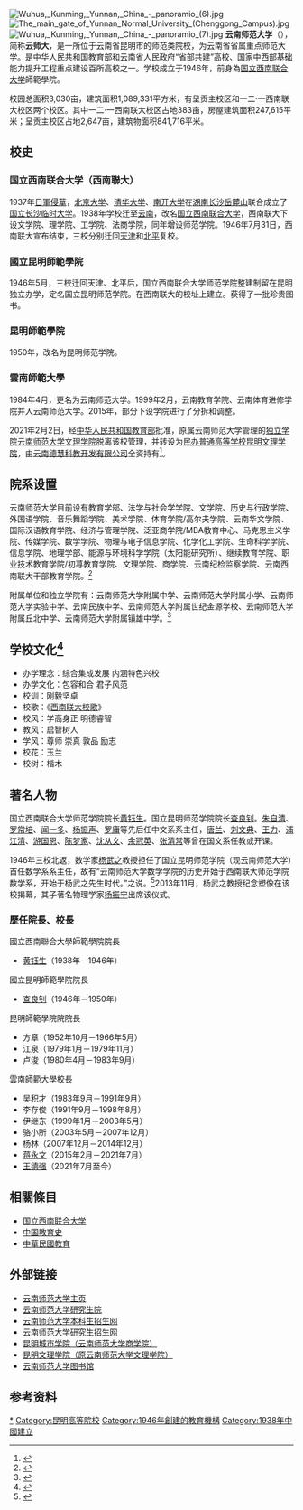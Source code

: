 {{Refimprove|time=2021-11-05T18:54:30+00:00}}
{{Infobox university
| name = 雲南師範大學
| english_name = Yunnan Normal University
| native_name = 
| image = [[File:Yunnan_Normal_University_logo.svg|200px]]
| caption = 
| latin_name = 
| motto = 剛毅堅卓<ref>{{Cite web|title=校训|url=https://www.ynnu.edu.cn/xywh1/xx.htm|access-date=2021-11-06|archive-date=2022-02-10|archive-url=https://web.archive.org/web/20220210011934/https://www.ynnu.edu.cn/xywh1/xx.htm|dead-url=no}}</ref>
| fightsong = 《西南联大校歌》<ref>{{Cite web|title=校歌|url=https://www.ynnu.edu.cn/xywh1/xg.htm|access-date=2021-11-06|archive-date=2022-02-11|archive-url=https://web.archive.org/web/20220211011802/https://www.ynnu.edu.cn/xywh1/xg.htm|dead-url=no}}</ref>
| zhmotto = 
| established = 1938年（国立西南联合大学師範學院）<br />1946年（國立昆明師範學院）<br />1950年（昆明師範學院）<br />1984年（雲南師範大學）
| closed = 
| re-established = 
| anniversary = 
| type = [[公立大学|公立大学]]<br />[[省部共建大学|省部共建高校]]<br />[[中西部高校基础能力建设工程|中西部高校基础能力建设工程院校]]
| religious = 
| endowment = 
| officer_in_charge = 
| chairman_label = 
| chairman = 
| secretary = [[蒋永文|蒋永文]]
| chancellor = 
| president = [[王德强|王德强]]
| vice-president = 
| superintendent = 
| provost = 
| vice_chancellor = 
| principal = 
| dean = 
| director = 
| head_label = 
| head = 
| faculty = 
| staff = 2,400余人
| students = 32,000余人
| undergrad = 
| postgrad = 
| doctoral = 
| 国防生 = 
| other = 
| address = {{PRC}}[[云南省|云南省]][[昆明市|昆明市]]<br />[[呈贡区|呈贡区]]雨花片区1号<br />('''呈贡主校区''')
[[五华区|五华区]]一二·一大街298号<br />
('''一二·一西南联大校区''')<br>{{coord|25.05916|N|102.69497|E|format=dms|display=inline,title}}
| country = 
| state = 
| province = 
| city = 
| colours = {{color box|#6d4174}} 师大紫（玉兰紫）<ref>{{Cite web|title=校色|url=https://www.ynnu.edu.cn/xywh1/xs.htm|access-date=2021-11-06|archive-date=2022-03-16|archive-url=https://web.archive.org/web/20220316224037/https://www.ynnu.edu.cn/xywh1/xs.htm|dead-url=no}}</ref>
| campus = 呈贡主校区、一二·一西南联大校区
| area = 193公頃<br />校本部10公頃<br />龍泉校區18公頃<br />學府校區19公頃<br />呈貢校區64公頃<br />商學院15公頃<br />文理學院67公頃
| covered_area = 
| former_names = 
| free_label = 
| free = 
| colors = 
| nickname = 
| mascot = 
| magazine = 
| athlete = 
| conference = 
| books = 
| legal_person = 
| affiliations = [[File:National_Emblem_of_the_People's_Republic_of_China.svg|18px]][[中华人民共和国|中华人民共和国]][[云南省人民政府|云南省人民政府]]
| zip = 650500（呈贡主校区）<br>650092（一二·一西南联大校区）
| telephone = 
| fax = 
| website = {{url|http://www.ynnu.edu.cn}}
| logo = 
| footnotes = 
}}
[[File:Wuhua,_Kunming,_Yunnan,_China_-_panoramio_(6).jpg|thumb]]
[[File:The_main_gate_of_Yunnan_Normal_University_(Chenggong_Campus).jpg|thumb]]
[[File:Wuhua,_Kunming,_Yunnan,_China_-_panoramio_(7).jpg|thumb]]
'''云南师范大学'''（{{Lang-en|Yunnan Normal University}}），简称'''云师大'''，是一所位于云南省昆明市的师范类院校，为云南省省属重点师范大学。是中华人民共和国教育部和云南省人民政府“省部共建”高校、国家中西部基础能力提升工程重点建设百所高校之一。学校成立于1946年，前身為[[国立西南联合大学|国立西南联合大学]]師範學院。

校园总面积3,030亩，建筑面积1,089,331平方米，有呈贡主校区和一二·一西南联大校区两个校区。其中一二·一西南联大校区占地383亩，房屋建筑面积247,615平米；呈贡主校区占地2,647亩，建筑物面积841,716平米。

== 校史 ==
===国立西南联合大学（西南聯大）===
1937年[[中国抗日战争|日軍侵華]]，[[北京大学|北京大学]]、[[清华大学|清华大学]]、[[南开大学|南开大学]]在[[湖南省_(中華民國)|湖南]][[长沙市|长沙]][[岳麓山|岳麓山]]联合成立了[[国立长沙临时大学|国立长沙临时大学]]。1938年学校迁至[[雲南省_(中華民國)|云南]]，改名[[国立西南联合大学|国立西南联合大学]]，西南联大下设文学院、理学院、工学院、法商学院，同年增设师范学院。1946年7月31日，西南联大宣布结束，三校分别迁回[[天津市_(中華民國)|天津]]和[[北平市|北平]]复校。

===國立昆明師範學院===
1946年5月，三校迁回天津、北平后，国立西南联合大学师范学院整建制留在昆明独立办学，定名国立昆明师范学院。在西南联大的校址上建立。获得了一批珍贵图书。

===昆明師範學院===
1950年，改名为昆明师范学院。

===雲南師範大學===
1984年4月，更名为云南师范大学。1999年2月，云南教育学院、云南体育进修学院并入云南师范大学。2015年，部分下设学院进行了分拆和调整。

2021年2月2日，经[[中华人民共和国教育部|中华人民共和国教育部]]批准，原属云南师范大学管理的[[独立学院|独立学院]][[云南师范大学文理学院|云南师范大学文理学院]]脱离该校管理，并转设为[[民办大学|民办普通高等学校]][[昆明文理学院|昆明文理学院]]，由[[云南德慧科教开发有限公司|云南德慧科教开发有限公司]]全资持有<ref name="报道0104A">{{cite news|author=教育部发展规划司|title=教育部关于同意云南师范大学文理学院转设为昆明文理学院的函（教发函〔2021〕28号）|url=http://www.moe.gov.cn/srcsite/A03/s181/202102/t20210207_512912.html|accessdate=2021-02-09|work=中华人民共和国教育部政府门户网站|archive-date=2022-03-12|archive-url=https://web.archive.org/web/20220312010039/http://www.moe.gov.cn/srcsite/A03/s181/202102/t20210207_512912.html|dead-url=no}}</ref>。

== 院系设置 ==
云南师范大学目前设有教育学部、法学与社会学学院、文学院、历史与行政学院、外国语学院、音乐舞蹈学院、美术学院、体育学院/高尔夫学院、云南华文学院、国际汉语教育学院、经济与管理学院、泛亚商学院/MBA教育中心、马克思主义学院、传媒学院、数学学院、物理与电子信息学院、化学化工学院、生命科学学院、信息学院、地理学部、能源与环境科学学院（太阳能研究所）、继续教育学院、职业技术教育学院/初荨教育学院、文理学院、商学院、云南纪检监察学院、云南西南联大干部教育学院。<ref>{{Cite web|title=学院导航|url=https://www.ynnu.edu.cn/jgsz1/xydh.htm|access-date=2021-11-06|archive-date=2022-03-12|archive-url=https://web.archive.org/web/20220312010047/https://www.ynnu.edu.cn/jgsz1/xydh.htm|dead-url=no}}</ref>

附属单位和独立学院有：云南师范大学附属中学、云南师范大学附属小学、云南师范大学实验中学、云南民族中学、云南师范大学附属世纪金源学校、云南师范大学附属丘北中学、云南师范大学附属镇雄中学。<ref>{{Cite web|title=附属单位和独立学院|url=https://www.ynnu.edu.cn/jgsz1/fsdwhdlxy.htm|access-date=2021-11-06|archive-date=2022-03-16|archive-url=https://web.archive.org/web/20220316224105/https://www.ynnu.edu.cn/jgsz1/fsdwhdlxy.htm|dead-url=no}}</ref>

== 学校文化<ref>{{Cite web|title=校园文化|url=https://www.ynnu.edu.cn/xywh1/bxln.htm|access-date=2021-11-06|archive-date=2022-02-09|archive-url=https://web.archive.org/web/20220209010108/https://www.ynnu.edu.cn/xywh1/bxln.htm|dead-url=no}}</ref> ==

* 办学理念：综合集成发展 内涵特色兴校
* 办学文化：包容和合 君子风范
* 校训：刚毅坚卓
* 校歌：《[[国立西南联合大学#文化|西南联大校歌]]》
* 校风：学高身正 明德睿智
* 教风：启智树人
* 学风：尊师 崇真 敦品 励志
* 校花：玉兰
* 校树：楷木

== 著名人物 ==
国立西南联合大学师范学院院长[[黄钰生|黄钰生]]。国立昆明师范学院院长[[查良钊|查良钊]]。[[朱自清|朱自清]]、[[罗常培|罗常培]]、[[闻一多|闻一多]]、[[杨振声_(教育家)|杨振声]]、[[罗庸|罗庸]]等先后任中文系系主任，[[唐兰|唐兰]]、[[刘文典|刘文典]]、[[王力|王力]]、[[浦江清|浦江清]]、[[游国恩|游国恩]]、[[陈梦家|陈梦家]]、[[沈从文|沈从文]]、[[余冠英|余冠英]]、[[张清常|张清常]]等曾在国文系任教或开课。

1946年三校北返，数学家[[杨武之|杨武之]]教授担任了国立昆明师范学院（现云南师范大学）首任数学系系主任，故有“云南师范大学数学学院的历史开始于西南联大师范学院数学系，开始于杨武之先生时代。”之说。<ref>{{Cite web|title=杨振宁携妻出席父亲塑像揭幕仪式|url=http://news.sciencenet.cn/htmlnews/2013/10/283874.shtm|access-date=2021-10-19|date=2013-10-16|work=科学网|archive-date=2020-12-12|archive-url=https://web.archive.org/web/20201212051133/http://news.sciencenet.cn/htmlnews/2013/10/283874.shtm|dead-url=no}}</ref>2013年11月，杨武之教授纪念塑像在该校揭幕，其子著名物理学家[[杨振宁|杨振宁]]出席该仪式。

=== 歷任院長、校長 ===
;國立西南聯合大學師範學院院長
*[[黄钰生|黄钰生]]（1938年－1946年）

;國立昆明師範學院院長
*[[查良钊|查良钊]]（1946年－1950年）

;昆明師範學院院院長
*方章（1952年10月－1966年5月）
*江泉（1979年1月－1979年11月）
*卢浚（1980年4月－1983年9月）

;雲南師範大學校長
*吴积才（1983年9月－1991年9月）
*李存俊（1991年9月－1998年8月）
*伊继东（1999年1月－2003年5月）
*骆小所（2003年5月－2007年12月）
*杨林（2007年12月－2014年12月）
*[[蒋永文|蒋永文]]（2015年2月－2021年7月）
*[[王德强|王德强]]（2021年7月至今）

==相關條目==
*[[国立西南联合大学|国立西南联合大学]]
*[[中国教育史|中国教育史]]
*[[中華民國教育|中華民國教育]]

== 外部链接 ==
*[http://www.ynnu.edu.cn/ 云南师范大学主页]{{Wayback|url=http://www.ynnu.edu.cn/|date=20200729132812}}
*[http://graduate.ynnu.edu.cn/ 云南师范大学研究生院]{{Wayback|url=http://graduate.ynnu.edu.cn/|date=20200804081911}}
*[https://zsc.ynnu.edu.cn/ 云南师范大学本科生招生网] {{Wayback|url=https://zsc.ynnu.edu.cn/ |date=20220401113429 }}
*[http://zsb.ynnu.edu.cn/ 云南师范大学研究生招生网]{{Wayback|url=http://zsb.ynnu.edu.cn/|date=20200729102750}}
*[http://www.ynnubs.com/ 昆明城市学院（云南师范大学商学院）]{{Wayback|url=http://www.ynnubs.com/|date=20201212051204}}
*[http://www.caskm.cn/ 昆明文理学院（原云南师范大学文理学院）]{{Wayback|url=http://www.ysdwl.cn/|date=20201120052438}}
*[http://www.lib.ynnu.edu.cn/ 云南师范大学图书馆]{{Wayback|url=http://www.lib.ynnu.edu.cn/|date=20201212051216}}
==参考资料==
{{reflist}}

{{中华人民共和国中西部高校基础能力建设工程}}
{{中华人民共和国省部共建制高等院校}}
{{云南高等院校|nocat}}
{{Yunnan topics}}
{{中華民國大陸時期大專院校}}
{{Authority control}}

[[Category:云南师范大学|*]]
[[Category:昆明高等院校|Category:昆明高等院校]]
[[Category:1946年創建的教育機構|Category:1946年創建的教育機構]]
[[Category:1938年中國建立|Category:1938年中國建立]]